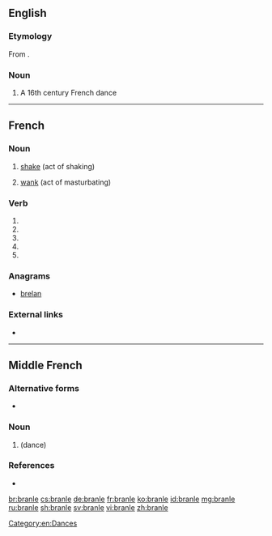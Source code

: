 ==English==
{{wikipedia}}

===Etymology===
From {{etyl|fr|en}} {{term|branler||to shake|lang=fr}}.

===Noun===
{{en-noun}}

# A 16th century French dance

[[Category:en:Dances]]

----

==French==

===Noun===
{{fr-noun|m}}

# [[shake]] (act of shaking)
# {{context|slang|lang=fr}} [[wank]] (act of masturbating)

===Verb===
{{fr-verb-form}}

# {{inflection of|branler||1|s|pres|indc|lang=fr}}
# {{inflection of|branler||3|s|pres|indc|lang=fr}}
# {{inflection of|branler||1|s|pres|subj|lang=fr}}
# {{inflection of|branler||3|s|pres|subj|lang=fr}}
# {{inflection of|branler||2|s|impr|lang=fr}}

===Anagrams===
* [[brelan#French|brelan]]

===External links===
* {{R:TLFi}}

----

==Middle French==

===Alternative forms===
* {{l|frm|bransle}}

===Noun===
{{frm-noun|m}}

# {{l|en|branle}} (dance)

===References===
* {{R:Godefroy|supplement=1}}

[[br:branle]]
[[cs:branle]]
[[de:branle]]
[[fr:branle]]
[[ko:branle]]
[[id:branle]]
[[mg:branle]]
[[ru:branle]]
[[sh:branle]]
[[sv:branle]]
[[vi:branle]]
[[zh:branle]]